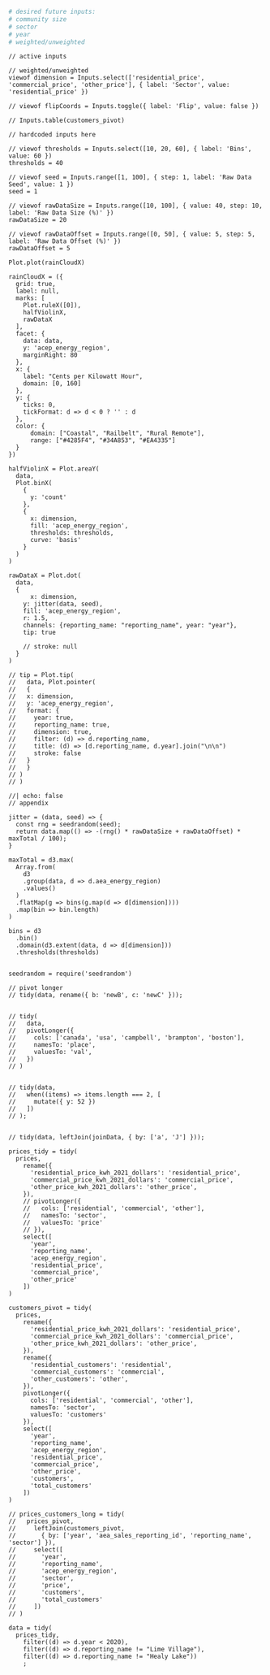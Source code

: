 ```r
# desired future inputs:  
# community size
# sector
# year
# weighted/unweighted
```


```ojs
// active inputs

// weighted/unweighted
viewof dimension = Inputs.select(['residential_price', 'commercial_price', 'other_price'], { label: 'Sector', value: 'residential_price' })

// viewof flipCoords = Inputs.toggle({ label: 'Flip', value: false })

// Inputs.table(customers_pivot)
```

```ojs
// hardcoded inputs here

// viewof thresholds = Inputs.select([10, 20, 60], { label: 'Bins', value: 60 })
thresholds = 40

// viewof seed = Inputs.range([1, 100], { step: 1, label: 'Raw Data Seed', value: 1 })
seed = 1

// viewof rawDataSize = Inputs.range([10, 100], { value: 40, step: 10, label: 'Raw Data Size (%)' })
rawDataSize = 20

// viewof rawDataOffset = Inputs.range([0, 50], { value: 5, step: 5, label: 'Raw Data Offset (%)' })
rawDataOffset = 5

```




```ojs
Plot.plot(rainCloudX)

```




```ojs
rainCloudX = ({
  grid: true,
  label: null,
  marks: [
    Plot.ruleX([0]),
    halfViolinX,
    rawDataX
  ],
  facet: {
    data: data,
    y: 'acep_energy_region',
    marginRight: 80
  },
  x: {
    label: "Cents per Kilowatt Hour",
    domain: [0, 160]
  },
  y: {
    ticks: 0,
    tickFormat: d => d < 0 ? '' : d 
  },
  color: {
      domain: ["Coastal", "Railbelt", "Rural Remote"],
      range: ["#4285F4", "#34A853", "#EA4335"]
  }
})
```


```ojs
halfViolinX = Plot.areaY(
  data,
  Plot.binX(
    {
      y: 'count'
    },
    {
      x: dimension,
      fill: 'acep_energy_region',
      thresholds: thresholds,
      curve: 'basis'
    }
  )
)
```


```ojs
rawDataX = Plot.dot(
  data,
  {
	  x: dimension,
    y: jitter(data, seed),
    fill: 'acep_energy_region',
    r: 1.5,
    channels: {reporting_name: "reporting_name", year: "year"},
    tip: true

    // stroke: null
  }
)

// tip = Plot.tip(
//   data, Plot.pointer(
//   {
//   x: dimension,
//   y: 'acep_energy_region',
//   format: {
//     year: true,
//     reporting_name: true,
//     dimension: true,
//     filter: (d) => d.reporting_name,
//     title: (d) => [d.reporting_name, d.year].join("\n\n")
//     stroke: false
//   }
//   }
// )
// )

```


```ojs
//| echo: false
// appendix

jitter = (data, seed) => {
  const rng = seedrandom(seed);
  return data.map(() => -(rng() * rawDataSize + rawDataOffset) * maxTotal / 100);
}

maxTotal = d3.max(
  Array.from(
    d3
    .group(data, d => d.aea_energy_region)
    .values()
  )
  .flatMap(g => bins(g.map(d => d[dimension])))
  .map(bin => bin.length)
)

bins = d3
  .bin()
  .domain(d3.extent(data, d => d[dimension]))
  .thresholds(thresholds)


seedrandom = require('seedrandom')
```



```ojs
// pivot longer
// tidy(data, rename({ b: 'newB', c: 'newC' }));


// tidy(
//   data,
//   pivotLonger({
//     cols: ['canada', 'usa', 'campbell', 'brampton', 'boston'],
//     namesTo: 'place',
//     valuesTo: 'val',
//   })
// )


// tidy(data,
//   when((items) => items.length === 2, [
//     mutate({ y: 52 })
//   ])
// );


// tidy(data, leftJoin(joinData, { by: ['a', 'J'] }));

prices_tidy = tidy(
  prices, 
    rename({
      'residential_price_kwh_2021_dollars': 'residential_price',
      'commercial_price_kwh_2021_dollars': 'commercial_price',
      'other_price_kwh_2021_dollars': 'other_price',
    }),
    // pivotLonger({
    //   cols: ['residential', 'commercial', 'other'],
    //   namesTo: 'sector',
    //   valuesTo: 'price'
    // }),
    select([
      'year',
      'reporting_name',
      'acep_energy_region',
      'residential_price',
      'commercial_price',
      'other_price'
    ])
)

customers_pivot = tidy(
  prices,
    rename({
      'residential_price_kwh_2021_dollars': 'residential_price',
      'commercial_price_kwh_2021_dollars': 'commercial_price',
      'other_price_kwh_2021_dollars': 'other_price',
    }),
    rename({
      'residential_customers': 'residential',
      'commercial_customers': 'commercial',
      'other_customers': 'other',
    }),
    pivotLonger({
      cols: ['residential', 'commercial', 'other'],
      namesTo: 'sector',
      valuesTo: 'customers'
    }),
    select([
      'year',
      'reporting_name',
      'acep_energy_region',
      'residential_price',
      'commercial_price',
      'other_price',
      'customers',
      'total_customers'
    ])
)

// prices_customers_long = tidy(
//   prices_pivot,
//     leftJoin(customers_pivot,
//       { by: ['year', 'aea_sales_reporting_id', 'reporting_name', 'sector'] }),
//     select([
//       'year',
//       'reporting_name',
//       'acep_energy_region',
//       'sector',
//       'price',
//       'customers',
//       'total_customers'
//     ])
// )

data = tidy(
  prices_tidy,
    filter((d) => d.year < 2020),
    filter((d) => d.reporting_name != "Lime Village"),
    filter((d) => d.reporting_name != "Healy Lake"))
    ;


```
